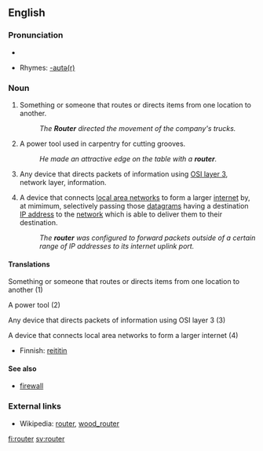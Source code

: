 ==English==

===Pronunciation===
{{UK}} {{IPA|/'ru:tə/}}
*{{audio|en-uk-router.ogg|Audio (UK)}}

{{US}} {{SAMPA|/raUt3r/}}
*Rhymes: [[Rhymes:English:-aʊtə(r)|-aʊtə(r)]]

===Noun===
{{en-noun}}

# Something or someone that routes or directs items from one location to another.
#: ''The '''Router''' directed the movement of the company's trucks.''
# A power tool used in carpentry for cutting grooves.
#: ''He made an attractive edge on the table with a '''router'''.''
# {{cattag|Communications}} Any device that directs packets of information using [[OSI layer 3]], network layer, information.
# {{internet}} A device that connects [[LAN|local area networks]] to form a larger [[internet]] by, at mimimum, selectively passing those [[datagram|datagrams]] having a destination [[IP address]] to the [[network]] which is able to deliver them to their destination.
#: ''The '''router''' was configured to forward packets outside of a certain range of IP addresses to its internet uplink port.''

====Translations====
;Something or someone that routes or directs items from one location to another (1)
{{top}}
{{mid}}
{{bottom}}

;A power tool (2)
{{top}}
{{mid}}
{{bottom}}

;Any device that directs packets of information using OSI layer 3 (3)
{{top}}
{{mid}}
{{bottom}}

;A device that connects local area networks to form a larger internet (4)
{{top}}
*Finnish: [[reititin]]
{{mid}}
{{bottom}}

====See also====
* {{Internet}} [[firewall]]

===External links===
* Wikipedia: [[w:router|router]], [[w:wood_router|wood_router]]

[[fi:router]]
[[sv:router]]